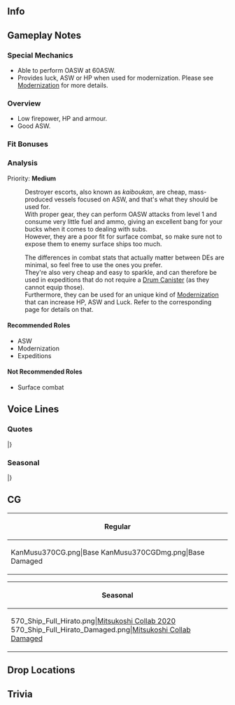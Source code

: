 ==Info==
{{KanmusuInfo|ID=370}}
{{KanmusuInfo|ID=370a}}

==Gameplay Notes==
===Special Mechanics===
* Able to perform OASW at 60ASW.
* Provides luck, ASW or HP when used for modernization. Please see [[Modernization]] for more details.

===Overview===
* Low firepower, HP and armour.
* Good ASW.

===Fit Bonuses===
{{:{{BASEPAGENAME}}/Equipment Bonuses}}
{{clear}}

===Analysis===
Priority: '''Medium'''

:Destroyer escorts, also known as ''kaiboukan'', are cheap, mass-produced vessels focused on ASW, and that's what they should be used for.
:With proper gear, they can perform OASW attacks from level 1 and consume very little fuel and ammo, giving an excellent bang for your bucks when it comes to dealing with subs.
:However, they are a poor fit for surface combat, so make sure not to expose them to enemy surface ships too much.

:The differences in combat stats that actually matter between DEs are minimal, so feel free to use the ones you prefer.
:They're also very cheap and easy to sparkle, and can therefore be used in expeditions that do not require a [[Drum Canister]] (as they cannot equip those).
:Furthermore, they can be used for an unique kind of [[Modernization]] that can increase HP, ASW and Luck. Refer to the corresponding page for details on that.


====Recommended Roles====
* ASW
* Modernization
* Expeditions

====Not Recommended Roles====
* Surface combat

==Voice Lines==
===Quotes===
{{ShipquoteHeader}}
{{ShipquoteKai
|scenario = Introduction
|origin =司令、択捉型海防艦、平戸、参りました。ともに参りましょう。心配しないで。今度は司令に指一本触れさせません。今度は。
|translation =Commander, I'm the Etorofu-class coastal defense ship, Hirato, reporting for duty. Let's work together. Don't worry. I won't let them lay a finger on you this time. I won't.
}}
{{ShipquoteKai
|scenario = Introduction|kai = true
|origin =司令、択捉型海防艦、平戸、参りました。本日もともに参りましょう性。心配しないで。司令にも、みんなさんにも、平戸が指一本触れさせません。安心して。
|translation =Commander, I'm the Etorofu-class coastal defense ship, Hirato, reporting for duty. Let's work together today too. Don't worry. I won't let them lay a finger on you or anyone else, Commander. So relax.
}}
{{ShipquoteKai
|scenario = Library
|origin =択捉型海防艦、平戸です。敵潜水艦の跳梁する危険な海を、船団を守って駆け抜けました。海上護衛に努めますしたが、私の最後の戦いは敷波さんたちとご一緒のヒ船団。敵は、敵は侮れません。この静の海とみんなさんを守っていきたいと思います。
|translation =I'm the Etorofu-class coastal defense ship, Hirato. I protected convoys to help them break through dangerous seas thick with enemy submarines. I did my best with maritime escorts but my last battle was with Shikinami and the others in a Hi-convoy.<ref>Referring to the [https://ja.wikipedia.org/wiki/%E3%83%9272%E8%88%B9%E5%9B%A3 Hi-72 Convoy].</ref> Don't... don't underestimate the enemy. I want to protect this peaceful sea and everyone else.
}}
{{ShipquoteKai
|scenario = Secretary 1
|origin =平戸が参りましょうか？
|translation =Did you call me?
}}
{{ShipquoteKai
|scenario = Secretary 2
|origin =この海、この船団、平戸が守ります。
|translation =I'll protect these seas and this fleet.
}}
{{ShipquoteKai
|scenario = Secretary 2|kai = true
|origin =この海、そしてみんなさんを、平戸が守ります。
|translation =I'll protect these seas and everyone else.
}}
{{ShipquoteKai
|scenario = Secretary 3
|origin =この海、この船団、そして司令を、この平戸がお守りします。司令、どうか心配しないで。守ります、今度は。
|translation =I'll protect these seas, this fleet, and you, Commander. Commander, please don't worry. I'll protect you this time.
}}
{{ShipquoteKai
|scenario = Idle
|origin =敷波さん、敷波さん！お疲れさまです。よかったら、お部屋でお茶はどうですか？あはぁ、平戸が入れますね。はい！
|translation =Shikinami, Shikinami! Thanks for your work. If you don't mind, would you like to have some tea in my room? Ah, I'll go make some then. Yes!
}}
{{ShipquoteKai
|scenario = Secretary Married
|origin =司令、お茶をどうぞ。お好きですよね？えぇ、「機雷」ですか？あの機雷？あぁ、そうですね。なぜか気になります。専門の方におまかせすればいいのですが。えへぇ、不思議ですね。
|translation =Commander, here's your tea. You like this don't you? Eh, "mines"? Those mines? Ah, that's right. I'm kind of interested in them. I should have left it to an expert. Ehe, how odd.<ref>One of the ships in her convoy, Katsuragisan Maru, hit an allied mine and sunk outside Truk. She is referring to her future self as the minesweeper [https://ja.wikipedia.org/wiki/%E3%81%B2%E3%82%89%E3%81%A9_(%E6%8E%83%E6%B5%B7%E8%89%A6) JMSDF Hirado].</ref>
}}
{{ShipquoteKai
|scenario = Wedding
|origin =あの…平戸、お呼びでしょうか？敷波さんではなくて？ん？この箱は？開けても？…はぁ！あ、あの、司令…えへぇ、あたし、守り続けます！あなたと海を、ずっと！
|translation =Ummm... Did you call for me? Not Shikinami? Hmm? What's this box? Can I open it? ...Ah! Uh-ummm, Commander... *sharp breath* I'll keep protecting you and these seas forever!
}}
{{ShipquoteKai
|scenario = Looking At Scores
|origin =司令、情報ですね？平戸がお持ちします。あはぁ…こちらです。
|translation =Commander, you want information? I'll go get it. Aha... Here you go.
}}
{{ShipquoteKai
|scenario = Joining A Fleet
|origin =横須賀防備隊、海防艦平戸、抜錨いたします。
|translation =Yokosuka Defense Force, coastal defense ship Hirato, setting off.
}}
{{ShipquoteKai
|scenario = Equipment 1
|origin =ありがとうございます。
|translation =Thank you very much.
}}
{{ShipquoteKai
|scenario = Equipment 1|kai = true
|origin =とってもいいと思います。ありがとうございます。
|translation =I think this is fantastic. Thank you very much.
}}
{{ShipquoteKai
|scenario = Equipment 2
|origin =この装備、平戸は強くなれます。嬉しい。
|translation =I can be stronger with this equipment. I'm happy.
}}
{{ShipquoteKai
|scenario = Equipment 3
|origin =参りましょう。
|translation =Let's go.
}}
{{ShipquoteKai
|scenario = Supply
|origin =貴重の補給、嬉しい。
|translation =I'm happy to get these precious supplies.
}}
{{ShipquoteKai
|scenario = Docking Minor
|origin =申し訳ありません。平戸は、少し修理を。
|translation =My deepest apologies. I'll need to go for some quick repairs.
}}
{{ShipquoteKai
|scenario = Docking Major
|origin =司令にご心配をおかけして、申し訳なく思います。
|translation =I'm sorry to have worried you, Commander.
}}
{{ShipquoteKai
|scenario = Construction
|origin =出来た、みたいです。
|translation =Looks like it's done.
}}
{{ShipquoteKai
|scenario = Returning From Sortie
|origin =なんとか無事に戻ったくれました。
|translation =We've made it back safely somehow.
}}
{{ShipquoteKai
|scenario = Starting A Sortie
|origin =第二海上護衛隊、海防艦平戸、出撃！参りましょう。
|translation =2nd Maritime Escort Division, coastal defense ship Hirato, sortieing! Let's go.
}}
{{ShipquoteKai
|scenario = Starting A Sortie|kai = true
|origin =第一海上護衛隊、海防艦平戸、出撃！参りましょう。
|translation =1st Maritime Escort Division, coastal defense ship Hirato, sortieing! Let's go.
}}
{{ShipquoteKai
|scenario = Battle Start
|origin =あれは、敵？迎え撃ちます。みんなさん、ご用意を！
|translation =Is that the enemy? Engaging. Everyone, get ready!
}}
{{ShipquoteKai
|scenario = Attack
|origin =近づけさせない！撃て！
|translation =I won't let you get close! Fire!
}}
{{ShipquoteKai
|scenario = Air Battle/Daytime Spotting/Night Battle Attack
|origin =司令、気をつけて！あそこです！
|translation =Commander, be careful! They're over there!
}}
{{ShipquoteKai
|scenario = Night Battle
|origin =夜ですか。注意して、参りましょう。
|translation =It's night. Let's advance with caution.
}}
{{ShipquoteKai
|scenario = MVP
|origin =この私が？あはぁ、そうですか。平戸、光栄に思います。みんなさんを守ることができたんなら、嬉しい。
|translation =Me? Aha, I see. I feel honoured. I'm happy that I was able to protect all of you.
}}
{{ShipquoteKai
|scenario = Minor Damage 1
|origin =えへへぇ。被弾？轟沈？しませんよ、もう！
|translation =Ehehe. A direct hit? Sinking? Not anymore!
}}
{{ShipquoteKai
|scenario = Minor Damage 2
|origin =えへへぇ。痛い。やめて。
|translation =Ehehe. That hurts. Stop it.
}}
{{ShipquoteKai
|scenario = Major Damage
|origin =えへへへぇ。私を沈めても、船団をやらせはしません！
|translation =Ehehehe. Even if I'm sunk, I won't let you harm the fleet!
}}
{{ShipquoteKai
|scenario = Sunk
|origin =敷波さん…ごめんなさい…私…今度は、守れましたか？…みんなさん…ご無事で…私…私は…
|translation =Shikinami... I'm sorry... Did I... protect you this time? ...Everyone... please be safe... I... I...
}}
|}
<references/>
{{clear}}

===Seasonal===
{{SeasonalHeaderOld}}
{{SeasonalQuote
|scenario = [[Seasonal/Setsubun_2020|Setsubun 2020]]
|origin = 我がヒ船団護衛隊の鬼役は…速吸さん？すみません。では、遠慮なく。鬼は外、福は内。鬼は外、外！
|translation =	The Oni for our Hi-Convoy Escort Squadron is... Hayasui? Please excuse me. Then I won't hesitate. Demon begone! Fortune welcome! Demon begone! Begone!
|audio = Hirato_Setsubun_2020_Secretary_1.mp3
|notes = 
}}
{{SeasonalQuote
|scenario = [[Seasonal/Valentine%27s_Day_2020|Valentine's Day 2020]]
|origin = 大鷹さん、それは？バレンタインチョコレート？あぁ、私も作ってみなければ。教えていただいていいでしょうか？
|translation =	Taiyou, what's that? Valentine chocolates? Ah, I have to make some too. Would you mind teaching me?
|audio = Hirato_Valentines_2020_Secretary_1.mp3
|notes = 
}}
{{SeasonalQuote
|scenario = [[Seasonal/White_Day_2020|White Day 2020]]
|origin = 御蔵さん、お疲れさまです。はい、私も司令から先ほどいただきました。…とっても、温かい気持ちになりますね？はい。
|translation =	Mikura, good work. Yes, I also got these from the Commander earlier... It really makes you feel all warm and fuzzy doesn't it? Yes.
|audio = Hirato_White_Day_2020_Secretary_1.mp3
|notes = 
}}
{{SeasonalQuote
|scenario = [[Seasonal/Seventh_Anniversary|7th Anniversary]]
|origin = 	司令、艦隊七周年、平戸、お祝い申し上げます。
|translation =	Commander, my heartfelt congratulations on the fleet's 7th Anniversary.
|audio = Hirato_7th_Anniversary_Secretary_1.mp3
|notes = 
}}
{{SeasonalQuote
|scenario = [[Seasonal/Autumn_2020|Autumn 2020]]
|origin = 秋は…秋はいいですね。鎮守府の秋、平戸も好きです。
|translation =	Autumn is... autumn is great isn't it? I like autumn at this Naval Base too.
|audio = Hirato_Autumn_2020_Secretary_1.mp3
|notes = 
}}
{{SeasonalQuote
|scenario = [[Seasonal/End_of_Year_2020|End of Year 2020]]
|origin = 年末大掃除は大事です。装備も、艦隊も、母港も、綺麗にしておきたいものです。新たの年を迎えるためにも、はい。 
|translation =	The year-end spring clean is important. Our equipment, fleet and home port need to be made sparkling clean. Yes, to welcome the New Year. 
|audio = Hirato_Year_End_2020_Secretary_1.mp3
|notes = 
}}
{{SeasonalQuote
|scenario = [[Seasonal/Eighth_Anniversary|8th Anniversary]]
|origin = 司令、艦隊は八周年。平戸、お祝い申し上げます。
|translation =	Commander, allow me to congratulate you on the fleet's 8th Anniversary.
|audio = Hirato_8th Anniversary_Secretary_1.mp3
|notes = 
}}
|}<references/>

{{clear}}

==CG==
{| class="mw-collapsible mw-collapsed wikitable" style="width: 100%;"
!Regular
|-
|<gallery>
KanMusu370CG.png|Base
KanMusu370CGDmg.png|Base Damaged
</gallery>
|}

{| class="mw-collapsible mw-collapsed wikitable" style="width: 100%;"
!Seasonal
|-
|<gallery>
570_Ship_Full_Hirato.png|[[Seasonal/Hinamatsuri_2020|Mitsukoshi Collab 2020]]
570_Ship_Full_Hirato_Damaged.png|[[Seasonal/Hinamatsuri_2020|Mitsukoshi Collab Damaged]]
</gallery>
|}

==Drop Locations==

==Trivia==

{{Shiplist}}